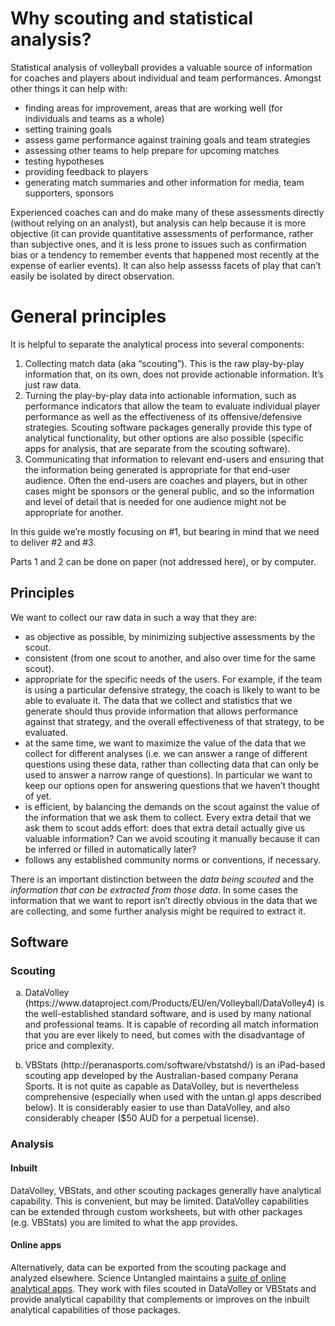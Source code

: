 # Why scouting and statistical analysis?

Statistical analysis of volleyball provides a valuable source of information for coaches and players about individual and team performances. Amongst other things it can help with:

- finding areas for improvement, areas that are working well (for individuals and teams as a whole)
- setting training goals
- assess game performance against training goals and team strategies
- assessing other teams to help prepare for upcoming matches
- testing hypotheses
- providing feedback to players
- generating match summaries and other information for media, team supporters, sponsors


Experienced coaches can and do make many of these assessments directly (without relying on an analyst), but analysis can help because it is more objective (it can provide quantitative assessments of performance, rather than subjective ones, and it is less prone to issues such as confirmation bias or a tendency to remember events that happened most recently at the expense of earlier events). It can also help assesss facets of play that can't easily be isolated by direct observation.


# General principles

It is helpful to separate the analytical process into several components:

1. Collecting match data (aka "scouting"). This is the raw play-by-play information that, on its own, does not provide actionable information. It's just raw data.
2. Turning the play-by-play data into actionable information, such as performance indicators that allow the team to evaluate individual player performance as well as the effectiveness of its offensive/defensive strategies. Scouting software packages generally provide this type of analytical functionality, but other options are also possible (specific apps for analysis, that are separate from the scouting software).
3. Communicating that information to relevant end-users and ensuring that the information being generated is appropriate for that end-user audience. Often the end-users are coaches and players, but in other cases might be sponsors or the general public, and so the information and level of detail that is needed for one audience might not be appropriate for another.

In this guide we're mostly focusing on #1, but bearing in mind that we need to deliver #2 and #3.

Parts 1 and 2 can be done on paper (not addressed here), or by computer.

## Principles

We want to collect our raw data in such a way that they are:

- as objective as possible, by minimizing subjective assessments by the scout.
- consistent (from one scout to another, and also over time for the same scout).
- appropriate for the specific needs of the users. For example, if the team is using a particular defensive strategy, the coach is likely to want to be able to evaluate it. The data that we collect and statistics that we generate should thus provide information that allows performance against that strategy, and the overall effectiveness of that strategy, to be evaluated.
- at the same time, we want to maximize the value of the data that we collect for different analyses (i.e. we can answer a range of different questions using these data, rather than collecting data that can only be used to answer a narrow range of questions). In particular we want to keep our options open for answering questions that we haven't thought of yet.
- is efficient, by balancing the demands on the scout against the value of the information that we ask them to collect. Every extra detail that we ask them to scout adds effort: does that extra detail actually give us valuable information? Can we avoid scouting it manually because it can be inferred or filled in automatically later?
- follows any established community norms or conventions, if necessary.


There is an important distinction between the *data being scouted* and the *information that can be extracted from those data*. In some cases the information that we want to report isn't directly obvious in the data that we are collecting, and some further analysis might be required to extract it.


## Software

### Scouting

a. DataVolley (https://www.dataproject.com/Products/EU/en/Volleyball/DataVolley4) is the well-established standard software, and is used by many national and professional teams. It is capable of recording all match information that you are ever likely to need, but comes with the disadvantage of price and complexity.

b. VBStats (http://peranasports.com/software/vbstatshd/) is an iPad-based scouting app developed by the Australian-based company Perana Sports. It is not quite as capable as DataVolley, but is nevertheless comprehensive (especially when used with the untan.gl apps described below). It is considerably easier to use than DataVolley, and also considerably cheaper ($50 AUD for a perpetual license).

### Analysis

#### Inbuilt

DataVolley, VBStats, and other scouting packages generally have analytical capability. This is convenient, but may be limited. DataVolley capabilities can be extended through custom worksheets, but with other packages (e.g. VBStats) you are limited to what the app provides.

#### Online apps

Alternatively, data can be exported from the scouting package and analyzed elsewhere. Science Untangled maintains a [suite of online analytical apps](https://apps.untan.gl/). They work with files scouted in DataVolley or VBStats and provide analytical capability that complements or improves on the inbuilt analytical capabilities of those packages.




